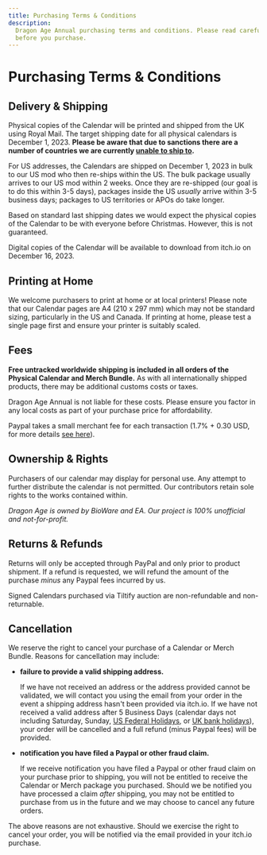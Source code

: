 ```yaml
---
title: Purchasing Terms & Conditions
description:
  Dragon Age Annual purchasing terms and conditions. Please read carefully
  before you purchase.
---
```


# Purchasing Terms & Conditions

## Delivery & Shipping

Physical copies of the Calendar will be printed and shipped from the UK using
Royal Mail. The target shipping date for all physical calendars is December
1, 2023. **Please be aware that due to sanctions there are a number of countries
we are currently
[unable to ship to](https://www.royalmail.com/sending/international-sanctions).**

For US addresses, the Calendars are shipped on December 1, 2023 in bulk to our
US mod who then re-ships within the US. The bulk package usually arrives to our
US mod within 2 weeks. Once they are re-shipped (our goal is to do this within
3-5 days), packages inside the US _usually_ arrive within 3-5 business days;
packages to US territories or APOs do take longer.

Based on standard last shipping dates we would expect the physical copies of the
Calendar to be with everyone before Christmas. However, this is not guaranteed.

Digital copies of the Calendar will be available to download from itch.io on
December 16, 2023.

## Printing at Home

We welcome purchasers to print at home or at local printers! Please note that
our Calendar pages are A4 (210 x 297 mm) which may not be standard sizing,
particularly in the US and Canada. If printing at home, please test a single
page first and ensure your printer is suitably scaled.

## Fees

**Free untracked worldwide shipping is included in all orders of the Physical
Calendar and Merch Bundle.** As with all internationally shipped products, there
may be additional customs costs or taxes.

Dragon Age Annual is not liable for these costs. Please ensure you factor in any
local costs as part of your purchase price for affordability.

Paypal takes a small merchant fee for each transaction (1.7% + 0.30 USD, for
more details [see here](https://www.paypal.com/uk/webapps/mpp/merchant-fees)).

## Ownership & Rights

Purchasers of our calendar may display for personal use. Any attempt to further
distribute the calendar is not permitted. Our contributors retain sole rights to
the works contained within.

_Dragon Age is owned by BioWare and EA. Our project is 100% unofficial and
not-for-profit._

## Returns & Refunds

Returns will only be accepted through PayPal and only prior to product shipment.
If a refund is requested, we will refund the amount of the purchase _minus_ any
Paypal fees incurred by us.

Signed Calendars purchased via Tiltify auction are non-refundable and
non-returnable.

## Cancellation

We reserve the right to cancel your purchase of a Calendar or Merch Bundle.
Reasons for cancellation may include:

- **failure to provide a valid shipping address.**

  If we have not received an address or the address provided cannot be
  validated, we will contact you using the email from your order in the event a
  shipping address hasn't been provided via itch.io. If we have not received a
  valid address after 5 Business Days (calendar days not including Saturday, Sunday, [US Federal Holidays](https://www.opm.gov/policy-data-oversight/pay-leave/federal-holidays/#url=2023), or [UK bank holidays](https://www.gov.uk/bank-holidays)), your order will be cancelled and a full
  refund (minus Paypal fees) will be provided.

- **notification you have filed a Paypal or other fraud claim.**

  If we receive notification you have filed a Paypal or other fraud claim on your purchase prior to shipping, you will not be entitled to receive the Calendar or Merch package you purchased. Should we be notified you have processed a claim _after_ shipping, you may not be entitled to purchase from us in the future and we may choose to cancel any future orders.

The above reasons are not exhaustive. Should we exercise the right to cancel your order, you will be notified via the email provided in your itch.io purchase.
